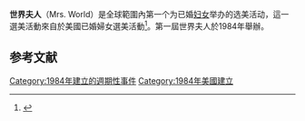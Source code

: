{{Infobox organization
| name = 世界夫人
| image = 
| image_border = 
| size = 
| caption = 
| map = 
| msize = 
| mcaption = 
| motto = 
| formation = 1984
| type = [[選美活動|選美活動]]
| headquarters = 美國[[加利福尼亚州|加利福尼亚州]]
| Next event = 
| membership = 
| language = [[英语|英语]]
| website = {{URL|https://mrsworld.com/}}
}}
'''世界夫人'''（Mrs. World）是全球範圍內第一个为已婚[[妇女|妇女]]举办的选美活动，這一選美活動來自於美國已婚婦女選美活動{{link-en|美國太太|Mrs. America (contest)}}<ref>{{Cite web|title=Mrs. World history|url=https://mrsworld.com/history-2019/|accessdate=28 April 2018|publisher=|archive-date=2019-04-28|archive-url=https://web.archive.org/web/20190428123949/https://mrsworld.com/history-2019/}}</ref>。第一屆世界夫人於1984年舉辦。

==参考文献==
{{reflist}}

[[Category:1984年建立的週期性事件|Category:1984年建立的週期性事件]]
[[Category:1984年美國建立|Category:1984年美國建立]]
